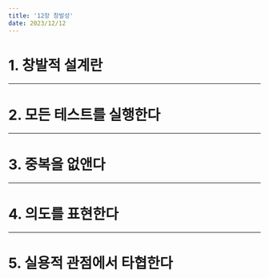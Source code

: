 ```yaml
---
title: '12장 창발성'
date: 2023/12/12
---
```


# 1. 창발적 설계란

---

# 2. 모든 테스트를 실행한다

---

# 3. 중복을 없앤다

---

# 4. 의도를 표현한다

---

# 5. 실용적 관점에서 타협한다
